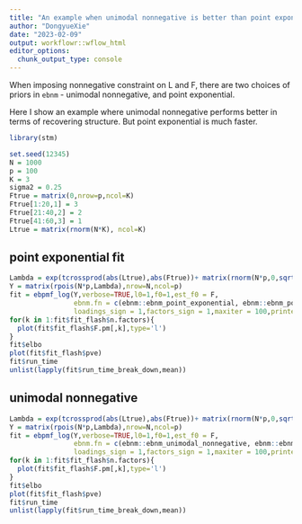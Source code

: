 ```yaml
---
title: "An example when unimodal nonnegative is better than point exponential prior"
author: "DongyueXie"
date: "2023-02-09"
output: workflowr::wflow_html
editor_options:
  chunk_output_type: console
---
```


When imposing nonnegative constraint on L and F, there are two choices of priors in `ebnm` - unimodal nonnegative, and point exponential. 

Here I show an example where unimodal nonnegative performs better in terms of recovering structure. But point exponential is much faster.

```r
library(stm)
```

```r
set.seed(12345)
N = 1000
p = 100
K = 3
sigma2 = 0.25
Ftrue = matrix(0,nrow=p,ncol=K)
Ftrue[1:20,1] = 3
Ftrue[21:40,2] = 2
Ftrue[41:60,3] = 1
Ltrue = matrix(rnorm(N*K), ncol=K)
```

## point exponential fit

```r
Lambda = exp(tcrossprod(abs(Ltrue),abs(Ftrue))+ matrix(rnorm(N*p,0,sqrt(sigma2)),nrow=N))
Y = matrix(rpois(N*p,Lambda),nrow=N,ncol=p)
fit = ebpmf_log(Y,verbose=TRUE,l0=1,f0=1,est_f0 = F,
                ebnm.fn = c(ebnm::ebnm_point_exponential, ebnm::ebnm_point_exponential),
                loadings_sign = 1,factors_sign = 1,maxiter = 100,printevery = 1,return_sigma2_trace = T)
for(k in 1:fit$fit_flash$n.factors){
  plot(fit$fit_flash$F.pm[,k],type='l')
}
fit$elbo
plot(fit$fit_flash$pve)
fit$run_time
unlist(lapply(fit$run_time_break_down,mean))
```

## unimodal nonnegative

```r
Lambda = exp(tcrossprod(abs(Ltrue),abs(Ftrue))+ matrix(rnorm(N*p,0,sqrt(sigma2)),nrow=N))
Y = matrix(rpois(N*p,Lambda),nrow=N,ncol=p)
fit = ebpmf_log(Y,verbose=TRUE,l0=1,f0=1,est_f0 = F,
                ebnm.fn = c(ebnm::ebnm_unimodal_nonnegative, ebnm::ebnm_unimodal_nonnegative),
                loadings_sign = 1,factors_sign = 1,maxiter = 100,printevery = 1,return_sigma2_trace = T)
for(k in 1:fit$fit_flash$n.factors){
  plot(fit$fit_flash$F.pm[,k],type='l')
}
fit$elbo
plot(fit$fit_flash$pve)
fit$run_time
unlist(lapply(fit$run_time_break_down,mean))
```

